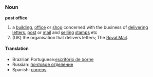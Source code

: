=={{en}}==
===Noun===
{{wikipedia}}
'''post office'''
#a [[building]], [[office]] or [[shop]] concerned with the business of [[delivering]] [[letter]]s, [[post]] or [[mail]] and [[selling]] [[stamp]]s etc
#(UK) the organisation that delivers letters; The [[Royal Mail]].
====Translation====
*Brazilian Portuguese:[[escritório de borne]] 
*Russian: [[почтовое отделение]]
*Spanish: [[correos]]